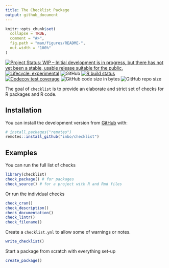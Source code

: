 ```yaml
---
title: The Checklist Package
output: github_document
---
```


<!-- README.md is generated from README.Rmd. Please edit that file -->

```r
knitr::opts_chunk$set(
  collapse = TRUE,
  comment = "#>",
  fig.path = "man/figures/README-",
  out.width = "100%"
)
```

<!-- badges: start -->
[![Project Status: WIP – Initial development is in progress, but there has not yet been a stable, usable release suitable for the public.](https://www.repostatus.org/badges/latest/wip.svg)](https://www.repostatus.org/#wip)
[![Lifecycle: experimental](https://img.shields.io/badge/lifecycle-experimental-orange.svg)](https://www.tidyverse.org/lifecycle/#experimental)
![GitHub](https://img.shields.io/github/license/inbo/checklist)
[![R build status](https://github.com/inbo/checklist/workflows/R-CMD-check/badge.svg)](https://github.com/inbo/checklist/actions)
[![Codecov test coverage](https://codecov.io/gh/inbo/checklist/branch/master/graph/badge.svg)](https://codecov.io/gh/inbo/checklist?branch=master)
![GitHub code size in bytes](https://img.shields.io/github/languages/code-size/inbo/checklist.svg)
![GitHub repo size](https://img.shields.io/github/repo-size/inbo/checklist.svg)
<!-- badges: end -->

The goal of `checklist` is to provide an elaborate and strict set of checks for R packages and R code.

## Installation

You can install the development version from [GitHub](https://github.com/) with:

```r
# install.packages("remotes")
remotes::install_github("inbo/checklist")
```

## Examples

You can run the full list of checks

```r
library(checklist)
check_package() # for packages
check_source() # for a project with R and Rmd files
```

Or run the individual checks

```r
check_cran()
check_description()
check_documentation()
check_lintr()
check_filename()
```

Create a `checklist.yml` to allow some of warnings or notes.

```r
write_checklist()
```

Start a package from scratch with everything set-up

```r
create_package()
```
